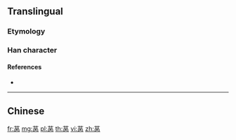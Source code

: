 {{character info/new}}
{{also|萵}}
==Translingual==

===Etymology===
{{Han simp|萵|f=咼|t=呙}}

===Han character===
{{Han char|rn=140|rad=艸|as=07|sn=13|four=|canj=TROB}}

====References====
* {{Han ref|kx=1036.401|hdz=53219.040|uh=83B4|ud=33716}}

----

==Chinese==
{{zh-see|萵}}

[[fr:莴]]
[[mg:莴]]
[[pl:莴]]
[[th:莴]]
[[vi:莴]]
[[zh:莴]]